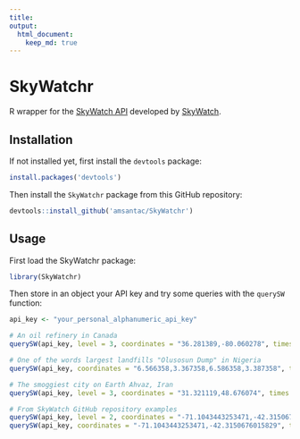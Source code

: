 ```yaml
---
title: 
output:
  html_document:
    keep_md: true
---
```


# SkyWatchr

R wrapper for the [SkyWatch API] developed by [SkyWatch].

## Installation

If not installed yet, first install the `devtools` package:

```r
install.packages('devtools')
```

Then install the `SkyWatchr` package from this GitHub repository:

```r
devtools::install_github('amsantac/SkyWatchr')
```

## Usage

First load the SkyWatchr package:

```r
library(SkyWatchr)
```
Then store in an object your API key and try some queries with the `querySW` function:

```r
api_key <- "your_personal_alphanumeric_api_key"

# An oil refinery in Canada
querySW(api_key, level = 3, coordinates = "36.281389,-80.060278", times = 2015)

# One of the words largest landfills "Olusosun Dump" in Nigeria
querySW(api_key, coordinates = "6.566358,3.367358,6.586358,3.387358", times = "2015")

# The smoggiest city on Earth Ahvaz, Iran
querySW(api_key, level = 3, coordinates = "31.321119,48.676074", times = "2015-06")

# From SkyWatch GitHub repository examples
querySW(api_key, level = 2, coordinates = "-71.1043443253471,-42.3150676015829", times = "2009-12-25")
querySW(api_key, coordinates = "-71.1043443253471,-42.3150676015829", times = "2009-12-25")
```

[SkyWatch]: http://www.skywatch.co/
[SkyWatch API]: https://github.com/skywatchspaceapps/api/blob/master/README.md